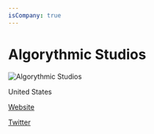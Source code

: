 ```yaml
---
isCompany: true
---
```


# Algorythmic Studios

![Algorythmic Studios](http://nebula.wsimg.com/14d5032fa862fc1aaee9a2cf0660795b?AccessKeyId=4A512CB7C1C723FECA90&disposition=0&alloworigin=1)

<Location>

United States

</Location>

<Website>

[Website](http://www.algorythmicstudios.com)

[Twitter](https://twitter.com/AlgorythmicSG)

</Website>
